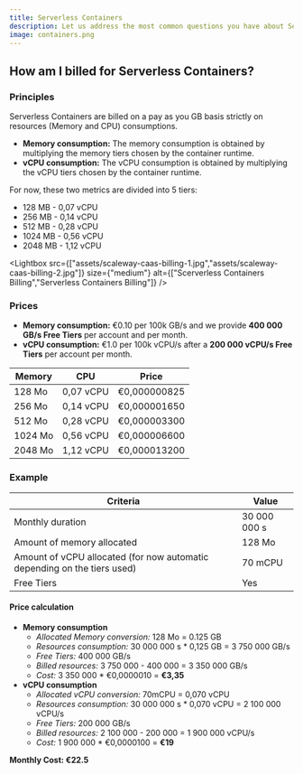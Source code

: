 ```yaml
---
title: Serverless Containers
description: Let us address the most common questions you have about Serverless Containers.
image: containers.png
---
```


## How am I billed for Serverless Containers?

### Principles


Serverless Containers are billed on a pay as you GB basis strictly on resources (Memory and CPU) consumptions. 

* **Memory consumption:** The memory consumption is obtained by multiplying the memory tiers chosen by the container runtime.
* **vCPU consumption:** The vCPU consumption is obtained by multiplying the vCPU tiers chosen by the container runtime.

For now, these two metrics are divided into 5 tiers:
* 128 MB - 0,07 vCPU
* 256 MB - 0,14 vCPU
* 512 MB - 0,28 vCPU
* 1024 MB - 0,56 vCPU
* 2048 MB - 1,12 vCPU

<Lightbox src={["assets/scaleway-caas-billing-1.jpg","assets/scaleway-caas-billing-2.jpg"]} size={"medium"}  alt={["Scerverless Containers Billing","Serverless Containers Billing"]} />

### Prices 

* **Memory consumption:** €0.10 per 100k GB/s and we provide **400 000 GB/s Free Tiers** per account and per month.
* **vCPU consumption:** €1.0 per 100k vCPU/s after a **200 000 vCPU/s Free Tiers** per account per month.

| Memory  	| CPU       	| Price        	|
|---------	|-----------	|--------------	|
| 128 Mo  	| 0,07 vCPU 	| €0,000000825 	|
| 256 Mo  	| 0,14 vCPU 	| €0,000001650 	|
| 512 Mo  	| 0,28 vCPU 	| €0,000003300 	|
| 1024 Mo 	| 0,56 vCPU 	| €0,000006600 	|
| 2048 Mo 	| 1,12 vCPU 	| €0,000013200 	|

### Example

| Criteria                                                                 	| Value        	|
|--------------------------------------------------------------------------	|--------------	|
| Monthly duration                                                         	| 30 000 000 s 	|
| Amount of memory allocated                                               	| 128 Mo       	|
| Amount of vCPU allocated (for now automatic depending on the tiers used) 	| 70 mCPU      	|
| Free Tiers                                                               	| Yes          	|

#### Price calculation

* **Memory consumption**
    * *Allocated Memory conversion:* 128 Mo = 0.125 GB
    * *Resources consumption:* 30 000 000 s * 0,125 GB = 3 750 000 GB/s
    * *Free Tiers:* 400 000 GB/s
    * *Billed resources:* 3 750 000 - 400 000 = 3 350 000 GB/s
    * *Cost:* 3 350 000 * €0,0000010 = **€3,35**
* **vCPU consumption**
    * *Allocated vCPU conversion:* 70mCPU = 0,070 vCPU
    * *Resources consumption:* 30 000 000 s * 0,070 vCPU = 2 100 000 vCPU/s
    * *Free Tiers:* 200 000 GB/s
    * *Billed resources:* 2 100 000 - 200 000 = 1 900 000 vCPU/s
    * *Cost:* 1 900 000 * €0,0000100 = **€19**

**Monthly Cost: €22.5**